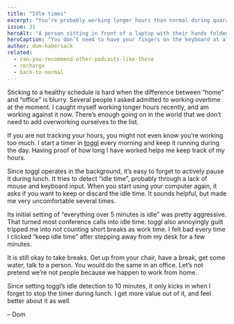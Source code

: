 ```yaml
---
title: "Idle times"
excerpt: "You’re probably working longer hours than normal during quarantine. Even when working from home, it is okay and important to take breaks."
issue: 31
heroAlt: "A person sitting in front of a laptop with their hands folded."
heroCaption: "You don’t need to have your fingers on the keyboard at all times, I promise."
author: dom-habersack
related:
  - can-you-recommend-other-podcasts-like-these
  - recharge
  - back-to-normal
---
```

Sticking to a healthy schedule is hard when the difference between “home” and “office” is blurry. Several people I asked admitted to working overtime at the moment. I caught myself working longer hours recently, and am working against it now. There’s enough going on in the world that we don’t need to add overworking ourselves to the list.

If you are not tracking your hours, you might not even know you’re working too much. I start a timer in [toggl](https://toggl.com) every morning and keep it running during the day. Having proof of how long I have worked helps me keep track of my hours.

Since toggl operates in the background, it’s easy to forget to actively pause it during lunch. It tries to detect “idle time”, probably through a lack of mouse and keyboard input. When you start using your computer again, it asks if you want to keep or discard the idle time. It sounds helpful, but made me very uncomfortable several times.

Its initial setting of “everything over 5 minutes is idle” was pretty aggressive. That turned most conference calls into idle time. toggl also annoyingly guilt tripped me into not counting short breaks as work time. I felt bad every time I clicked “keep idle time” after stepping away from my desk for a few minutes.

It is still okay to take breaks. Get up from your chair, have a break, get some water, talk to a person. You would do the same in an office. Let’s not pretend we’re not people because we happen to work from home.

Since setting toggl’s idle detection to 10 minutes, it only kicks in when I forget to stop the timer during lunch. I get more value out of it, and feel better about it as well.

– Dom
